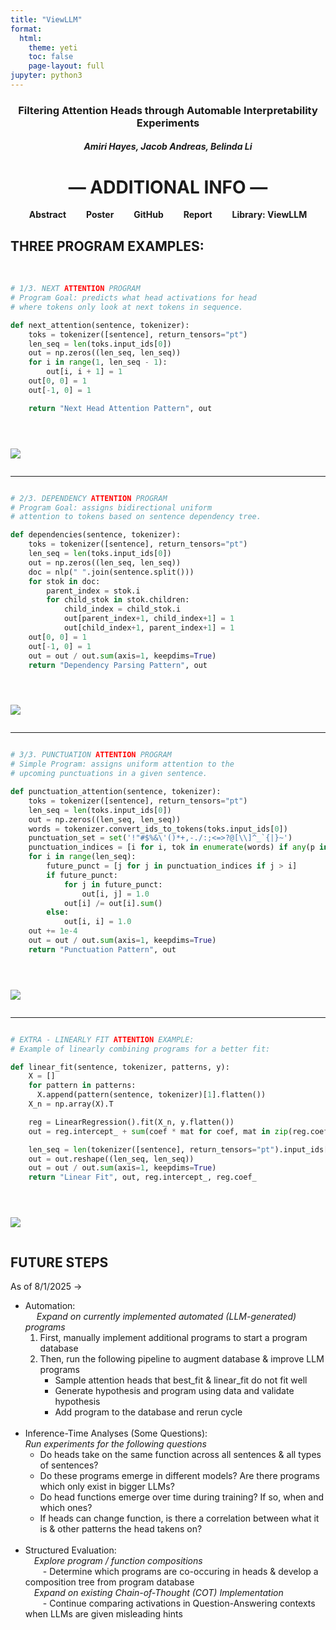 ```yaml
---
title: "ViewLLM"
format:
  html:
    theme: yeti
    toc: false
    page-layout: full
jupyter: python3
---
```


<style>
.quarto-title-block {
  display: none !important;
}
.center {
  text-align: center;
  margin-bottom: 1.5em;
}
.links a {
  margin: 0 1em;
  text-decoration: none;
  font-weight: bold;
}
.code-image-container {
  display: flex;
  gap: 2em;
  align-items: flex-start;
  flex-wrap: wrap;
}
.code-block {
  flex: 1;
  min-width: 300px;
}
.image-block {
  flex: 1;
  min-width: 200px;
}
</style>

<div class="center">

### Filtering Attention Heads through Automable Interpretability Experiments

##### Amiri Hayes, Jacob Andreas, Belinda Li

# — ADDITIONAL INFO —
<div class="links">
  <a href="https://drive.google.com/file/d/1Py0Iy6DFwMWoviuffSzoH2f0pfzIuhy6/view?usp=sharing"><strong>Abstract</strong></a>
  <a href="https://drive.google.com/file/d/1pJabwGFm6aaWH20wK8qmOcMiKy29-IiG/view?usp=sharing"><strong>Poster</strong></a>
  <a href="https://github.com/AmiriHayes/LLM-Interpretability"><strong>GitHub</strong></a>
  <a href="https://drive.google.com/file/d/1h7wfQGjmjxRAEsa5HY0fxZ3_bT0ZXX3E/view"><strong>Report</strong></a>
  <a href="https://test.pypi.org/project/viewllm/"><strong>Library: ViewLLM</strong></a>
</div>
</div>

## THREE PROGRAM EXAMPLES:
\
<!-- 🔁 Code + Image Example 1 -->
<div class="code-image-container">
<div class="code-block">
```python
# 1/3. NEXT ATTENTION PROGRAM
# Program Goal: predicts what head activations for head
# where tokens only look at next tokens in sequence.

def next_attention(sentence, tokenizer):
    toks = tokenizer([sentence], return_tensors="pt")
    len_seq = len(toks.input_ids[0])
    out = np.zeros((len_seq, len_seq))
    for i in range(1, len_seq - 1):
        out[i, i + 1] = 1
    out[0, 0] = 1
    out[-1, 0] = 1

    return "Next Head Attention Pattern", out
```
</div>
<div class="image-block rounded">
![](img/next_attention.png)
</div>
</div>

---

<!-- 🔁 Code + Image Example 2 (Copy from here) -->
<!-- Copy and paste this whole block to add more examples -->
<div class="code-image-container">
<div class="code-block">
```python
# 2/3. DEPENDENCY ATTENTION PROGRAM
# Program Goal: assigns bidirectional uniform
# attention to tokens based on sentence dependency tree.

def dependencies(sentence, tokenizer):
    toks = tokenizer([sentence], return_tensors="pt")
    len_seq = len(toks.input_ids[0])
    out = np.zeros((len_seq, len_seq))
    doc = nlp(" ".join(sentence.split()))
    for stok in doc:
        parent_index = stok.i
        for child_stok in stok.children:
            child_index = child_stok.i
            out[parent_index+1, child_index+1] = 1
            out[child_index+1, parent_index+1] = 1
    out[0, 0] = 1
    out[-1, 0] = 1
    out = out / out.sum(axis=1, keepdims=True)
    return "Dependency Parsing Pattern", out
```
</div>
<div class="image-block">
![](img/dependencies.png)
</div>
</div>

---

<!-- 🔁 Code + Image Example 3 -->
<div class="code-image-container">
<div class="code-block">
```python
# 3/3. PUNCTUATION ATTENTION PROGRAM
# Simple Program: assigns uniform attention to the
# upcoming punctuations in a given sentence.

def punctuation_attention(sentence, tokenizer):
    toks = tokenizer([sentence], return_tensors="pt")
    len_seq = len(toks.input_ids[0])
    out = np.zeros((len_seq, len_seq))
    words = tokenizer.convert_ids_to_tokens(toks.input_ids[0])
    punctuation_set = set('!"#$%&\'()*+,-./:;<=>?@[\\]^_`{|}~')
    punctuation_indices = [i for i, tok in enumerate(words) if any(p in tok for p in punctuation_set)]
    for i in range(len_seq):
        future_punct = [j for j in punctuation_indices if j > i]
        if future_punct:
            for j in future_punct:
                out[i, j] = 1.0
            out[i] /= out[i].sum()
        else:
            out[i, i] = 1.0
    out += 1e-4
    out = out / out.sum(axis=1, keepdims=True)
    return "Punctuation Pattern", out
```
</div>
<div class="image-block">
![](img/punctuation.png)
</div>
</div>

---

<!-- 🔁 Code + Image Example 3 -->
<div class="code-image-container">
<div class="code-block">
```python
# EXTRA - LINEARLY FIT ATTENTION EXAMPLE:
# Example of linearly combining programs for a better fit:

def linear_fit(sentence, tokenizer, patterns, y):
    X = []
    for pattern in patterns:
      X.append(pattern(sentence, tokenizer)[1].flatten())
    X_n = np.array(X).T

    reg = LinearRegression().fit(X_n, y.flatten())
    out = reg.intercept_ + sum(coef * mat for coef, mat in zip(reg.coef_, X))

    len_seq = len(tokenizer([sentence], return_tensors="pt").input_ids[0])
    out = out.reshape((len_seq, len_seq))
    out = out / out.sum(axis=1, keepdims=True)
    return "Linear Fit", out, reg.intercept_, reg.coef_
```
</div>
<div class="image-block">
![](img/linear_fit.png)
</div>
</div>

## FUTURE STEPS
As of 8/1/2025 &#8594;

- Automation: \
&emsp; *Expand on currently implemented automated (LLM-generated) programs*
  1. First, manually implement additional programs to start a program database
  2. Then, run the following pipeline to augment database & improve LLM programs
      - Sample attention heads that best_fit & linear_fit do not fit well
      - Generate hypothesis and program using data and validate hypothesis
      - Add program to the database and rerun cycle
\
\
- Inference-Time Analyses (Some Questions): \
  *Run experiments for the following questions*
  - Do heads take on the same function across all sentences & all types of sentences?
  - Do these programs emerge in different models? Are there programs which only exist in bigger LLMs?
  - Do head functions emerge over time during training? If so, when and which ones?
  - If heads can change function, is there a correlation between what it is & other patterns the head takens on?
\
\
- Structured Evaluation:  
  &emsp;*Explore program / function compositions*  
  &emsp;&emsp;- Determine which programs are co-occuring in heads & develop a composition tree from program database \
  &emsp;*Expand on existing Chain-of-Thought (COT) Implementation*  
  &emsp;&emsp;- Continue comparing activations in Question-Answering contexts when LLMs are given misleading hints